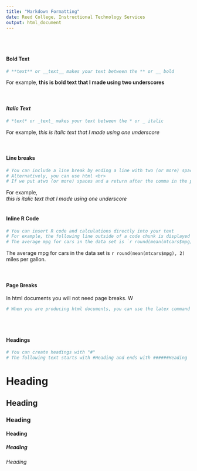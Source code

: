 ```yaml
---
title: "Markdown Formatting"
date: Reed College, Instructional Technology Services
output: html_document
---
```

<br> <br> 

#### **Bold Text**
```r
# **text** or __text__ makes your text between the ** or __ bold 
```
For example, __this is bold text that I made using two underscores__  
<br> <br> 

#### *Italic Text*
```r
# *text* or _text_ makes your text between the * or _ italic 
```
For example, _this is italic text that I made using one underscore_  
<br> <br> 

#### Line breaks
```r
# You can include a line break by ending a line with two (or more) spaces and a return.
# Alternatively, you can use html <br> 
# If we put atwo (or more) spaces and a return after the comma in the preceeding example we get the following: 
```
For example,  
_this is italic text that I made using one underscore_
<br> <br> 


#### Inline R Code
```r
# You can insert R code and calculations directly into your text 
# For example, the following line outside of a code chunk is displayed below. 
# The average mpg for cars in the data set is `r round(mean(mtcars$mpg), 2)` miles per gallon.  
```

The average mpg for cars in the data set is `r round(mean(mtcars$mpg), 2)` miles per gallon.  
<br> <br> 


#### Page Breaks 
In html documents you will not need page breaks.  W
```r
# When you are producing html documents, you can use the latex command "\pagebreak" to insert a page break
```
<br> <br> 


#### Headings
```r
# You can create headings with "#"
# The following text starts with #Heading and ends with ######Heading

```
  
# Heading
## Heading
### Heading
#### Heading
##### Heading
###### Heading
<br> <br> 

